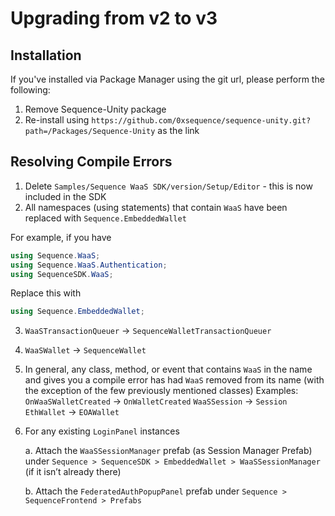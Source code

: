 # Upgrading from v2 to v3 

## Installation

If you've installed via Package Manager using the git url, please perform the following:

1. Remove Sequence-Unity package
2. Re-install using `https://github.com/0xsequence/sequence-unity.git?path=/Packages/Sequence-Unity` as the link

## Resolving Compile Errors

1. Delete `Samples/Sequence WaaS SDK/version/Setup/Editor` - this is now included in the SDK
2. All namespaces (using statements) that contain `WaaS` have been replaced with `Sequence.EmbeddedWallet`

For example, if you have 
```csharp 
using Sequence.WaaS;
using Sequence.WaaS.Authentication;
using SequenceSDK.WaaS;
```
Replace this with 
```csharp
using Sequence.EmbeddedWallet;
```
3. `WaaSTransactionQueuer` -> `SequenceWalletTransactionQueuer`
4. `WaaSWallet` -> `SequenceWallet`
5. In general, any class, method, or event that contains `WaaS` in the name and gives you a compile error has had `WaaS` removed from its name (with the exception of the few previously mentioned classes)
    Examples:
    `OnWaaSWalletCreated` -> `OnWalletCreated`
    `WaaSSession` -> `Session`
    `EthWallet` -> `EOAWallet`
6. For any existing `LoginPanel` instances
    
    a. Attach the `WaaSSessionManager` prefab (as Session Manager Prefab) under `Sequence > SequenceSDK > EmbeddedWallet > WaaSSessionManager` (if it isn’t already there)
    
    b. Attach the `FederatedAuthPopupPanel` prefab under `Sequence > SequenceFrontend > Prefabs`
